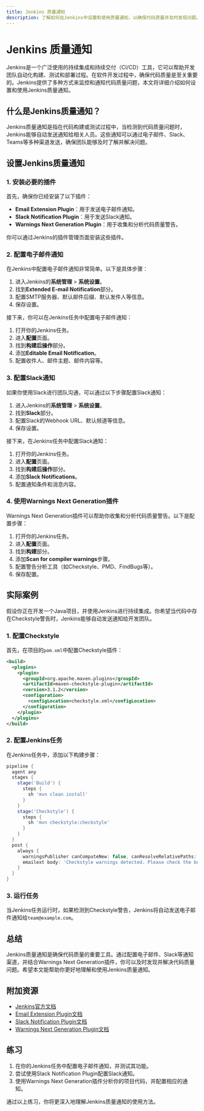 ```yaml
---
title: Jenkins 质量通知
description: 了解如何在Jenkins中设置和使用质量通知，以确保代码质量并及时发现问题。
---
```


# Jenkins 质量通知

Jenkins是一个广泛使用的持续集成和持续交付（CI/CD）工具，它可以帮助开发团队自动化构建、测试和部署过程。在软件开发过程中，确保代码质量是至关重要的。Jenkins提供了多种方式来监控和通知代码质量问题，本文将详细介绍如何设置和使用Jenkins质量通知。

## 什么是Jenkins质量通知？

Jenkins质量通知是指在代码构建或测试过程中，当检测到代码质量问题时，Jenkins能够自动发送通知给相关人员。这些通知可以通过电子邮件、Slack、Teams等多种渠道发送，确保团队能够及时了解并解决问题。

## 设置Jenkins质量通知

### 1. 安装必要的插件

首先，确保你已经安装了以下插件：

- **Email Extension Plugin**：用于发送电子邮件通知。
- **Slack Notification Plugin**：用于发送Slack通知。
- **Warnings Next Generation Plugin**：用于收集和分析代码质量警告。

你可以通过Jenkins的插件管理页面安装这些插件。

### 2. 配置电子邮件通知

在Jenkins中配置电子邮件通知非常简单。以下是具体步骤：

1. 进入Jenkins的**系统管理** > **系统设置**。
2. 找到**Extended E-mail Notification**部分。
3. 配置SMTP服务器、默认邮件后缀、默认发件人等信息。
4. 保存设置。

接下来，你可以在Jenkins任务中配置电子邮件通知：

1. 打开你的Jenkins任务。
2. 进入**配置**页面。
3. 找到**构建后操作**部分。
4. 添加**Editable Email Notification**。
5. 配置收件人、邮件主题、邮件内容等。

### 3. 配置Slack通知

如果你使用Slack进行团队沟通，可以通过以下步骤配置Slack通知：

1. 进入Jenkins的**系统管理** > **系统设置**。
2. 找到**Slack**部分。
3. 配置Slack的Webhook URL、默认频道等信息。
4. 保存设置。

接下来，在Jenkins任务中配置Slack通知：

1. 打开你的Jenkins任务。
2. 进入**配置**页面。
3. 找到**构建后操作**部分。
4. 添加**Slack Notifications**。
5. 配置通知条件和消息内容。

### 4. 使用Warnings Next Generation插件

Warnings Next Generation插件可以帮助你收集和分析代码质量警告。以下是配置步骤：

1. 打开你的Jenkins任务。
2. 进入**配置**页面。
3. 找到**构建**部分。
4. 添加**Scan for compiler warnings**步骤。
5. 配置警告分析工具（如Checkstyle、PMD、FindBugs等）。
6. 保存配置。

## 实际案例

假设你正在开发一个Java项目，并使用Jenkins进行持续集成。你希望当代码中存在Checkstyle警告时，Jenkins能够自动发送通知给开发团队。

### 1. 配置Checkstyle

首先，在项目的`pom.xml`中配置Checkstyle插件：

```xml
<build>
  <plugins>
    <plugin>
      <groupId>org.apache.maven.plugins</groupId>
      <artifactId>maven-checkstyle-plugin</artifactId>
      <version>3.1.2</version>
      <configuration>
        <configLocation>checkstyle.xml</configLocation>
      </configuration>
    </plugin>
  </plugins>
</build>
```

### 2. 配置Jenkins任务

在Jenkins任务中，添加以下构建步骤：

```groovy
pipeline {
  agent any
  stages {
    stage('Build') {
      steps {
        sh 'mvn clean install'
      }
    }
    stage('Checkstyle') {
      steps {
        sh 'mvn checkstyle:checkstyle'
      }
    }
  }
  post {
    always {
      warningsPublisher canComputeNew: false, canResolveRelativePaths: false, defaultEncoding: '', excludePattern: '', healthy: '', includePattern: '', messagesPattern: '', parserConfigurations: [[parserName: 'Checkstyle']], unHealthy: ''
      emailext body: 'Checkstyle warnings detected. Please check the build report.', subject: 'Checkstyle Warnings', to: 'team@example.com'
    }
  }
}
```

### 3. 运行任务

当Jenkins任务运行时，如果检测到Checkstyle警告，Jenkins将自动发送电子邮件通知给`team@example.com`。

## 总结

Jenkins质量通知是确保代码质量的重要工具。通过配置电子邮件、Slack等通知渠道，并结合Warnings Next Generation插件，你可以及时发现并解决代码质量问题。希望本文能帮助你更好地理解和使用Jenkins质量通知。

## 附加资源

- [Jenkins官方文档](https://www.jenkins.io/doc/)
- [Email Extension Plugin文档](https://plugins.jenkins.io/email-ext/)
- [Slack Notification Plugin文档](https://plugins.jenkins.io/slack/)
- [Warnings Next Generation Plugin文档](https://plugins.jenkins.io/warnings-ng/)

## 练习

1. 在你的Jenkins任务中配置电子邮件通知，并测试其功能。
2. 尝试使用Slack Notification Plugin配置Slack通知。
3. 使用Warnings Next Generation插件分析你的项目代码，并配置相应的通知。

通过以上练习，你将更深入地理解Jenkins质量通知的使用方法。